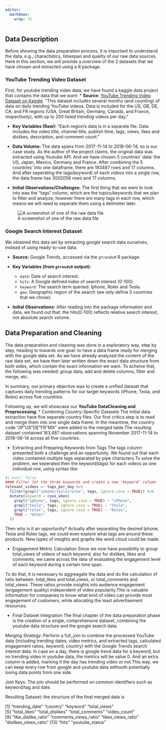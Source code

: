 ```yaml
---
editor: 
  markdown: 
    wrap: 72
---
```


## Data Description

Before showing the data preparation process, it is important to understand the data, e.g., charactistics, timespan and quality of our raw data sources. Here in this section, we will provide a overview of the 2 datasets that we have chosen and extracted using a R package.

### YouTube Trending Video Dataset

First, for youtube trending video data, we have found a kaggle data project that contains the data that we want: \* **Source:** [YouTube Trending Video Dataset on Kaggle](https://www.kaggle.com/datasets/datasnaek/youtube-new). "This dataset includes several months (and counting) of data on daily trending YouTube videos. Data is included for the US, GB, DE, CA, and FR regions (USA, Great Britain, Germany, Canada, and France, respectively), with up to 200 listed trending videos per day."

-   **Key Variables (Raw):** "Each region’s data is in a separate file. Data includes the video title, channel title, publish time, tags, views, likes and dislikes, description, and comment count."

-   **Data Volume:** The data spans from 2017-11-14 to 2018-06-14, so is our case study. As the author of the project claims, the original data was extracted using Youtube API. And we have chosen 5 countries' data: the US, Japan, Mexico, Germany and France. After combining the 5 countries' into one dataframe, there are 183487 rows and 17 columns. And after seperating the tags(keyword) of each videos into a single row, the data frame has 3002056 rows and 17 columns.

-   **Initial Observations/Challenges:** The first thing that we went to look into was the "tags" column, which are the topics/keywords that we plan to filter and analyze, however there are many tags in each row, which means we will need to seperate them using a delimeter later.

![A screenshot of one of the raw data file](youtube.png){width="3000px,height=3000px"}

### Google Search Interest Dataset

We obtained this data set by extracting google search data ourselves, instead of using ready-to-use data.

-   **Source:** Google Trends, accessed via the `gtrendsR` R package.

-   **Key Variables (from `gtrendsR` output):**

    -   `date`: Date of search interest.
    -   `hits`: A Google defined index of search interest (0-100).
    -   `keyword`: The search term queried: Iphone, Rolex and Tesla.
    -   `geo`: Geographic region of the search (we only define 5 countries that we chose).

-   **Initial Observations:** After reading into the package information and data, we found out that: the hits(0-100) reflects relative search interest, not absolute search volume.

## Data Preparation and Cleaning

The data preparation and cleaning was done in a exploratory way, step by step, heading to towards one goal: to have a data frame ready for merging with the google data set. As we have already analyzed the content of the raw data set, we have then later written down the exact data structure from both sides, which contain the exact information we want. To acheive that, the following was needed: group data, add and delete columns, filter and merge, etc.

In summary, our primary objective was to create a unified dataset that captures daily trending patterns for our target keywords (iPhone, Tesla, and Rolex) across five countries.

Following up, we will showcase our **YouTube DataCleaning and Preprocessing**: \* Combining Country-Specific Datasets The initial data extraction have five separate country files. Our first critica step is to read and merge them into one single data frame. In the meantime, the country code "JP"US"DE"FR"MX" were added to the merged table.The resulting dataset contained 183,487 observations spanning November 2017-11-14 to 2018-06-14 across all five countries.

-   Extracting and Preparing Keywords from Tags The tags column presented both a challenge and an opportunity. We found out that each video contained multiple tags separated by pipe characters.To solve the problem, we seperated then the keyword(tags) for each videos as one individual row, using syntax like:

```r
#| eval: false
#### Filter for the three keywords and create a new 'keyword' column
relevant_videos <- tags_per_day %>%
  filter(grepl("iphone|tesla|rolex", tags, ignore.case = TRUE)) %>%
  mutate(keyword = case_when(
    grepl("iphone", tags, ignore.case = TRUE) ~ "iPhone",
    grepl("tesla", tags, ignore.case = TRUE) ~ "Tesla",
    grepl("rolex", tags, ignore.case = TRUE) ~ "Rolex",
    TRUE ~ "Other"
  ))
```

Then why is it an opportunity? Actually after separating the desired Iphone, Tesla and Rolex tags, we could even explore what tags are around these products. New types of insights and graphs like word cloud could be made.

-   Engagement Metric Calculation Since we now have possibility to group total_views of videos of each keyword, also for dislikes, likes and comments, we came across the idea of evaluating the engagement level of each keyword during a certain time span.

To do that, it is necessary to aggreagate the data and do the calculation of ratio between: total_likes and total_views, or total_comments and total_views. These ratios provide insights into audience engagement (engagement quality) independent of video popularity.This is valuable information for companies to know what kind of video can provide most engagement of customers, while allocating the least advertisement resources.

-   Final Dataset Integration The final chapter of the data preparation phase is the creation of a single, comprehensive dataset, combining the youtube data structure and the google search data.

Merging Strategy: Perform a full_join to combine the processed YouTube data (including trending dates, video metrics, and extracted tags, calculated engagement ratios, keyword, country) with the Google Trends search interest data. In case on a day, there is google trend data for a keyword, but no trending video in youtube data, the metrics will be value 0. And an extra column is added, marking if the day has trending video or not.This way, we can keep every row from google and youtube data withouth potentially losing data points from one side.

Join Keys: The join should be performed on common identifiers such as keyword/tag and date.

Resulting Dataset: the structure of the final merged data is

\[1\] "trending_date" "country" "keyword" "total_views"\
\[5\] "total_likes" "total_dislikes" "total_comments" "video_count"\
\[9\] "like_dislike_ratio" "comments_views_ratio" "likes_views_ratio" "dislikes_views_ratio" \[13\] "hits" "youtube_status"
